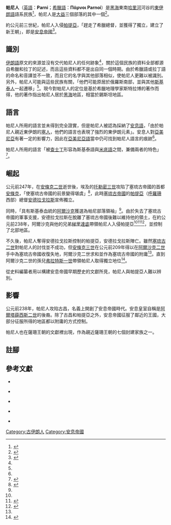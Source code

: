'''帕尼人'''（[[英語|英語]]：'''Parni'''；[[希臘語|希臘語]]：'''Πάρνοι Parnoi'''）是[[黑海|黑海]]東南[[哈里河|哈里河]]河谷的[[東伊朗語|東伊朗語]]語系民族<ref name="Lecoq(1987)151">{{harvnb|Lecoq|1987|p=151}}</ref>，帕尼人是[[大益|大益]]三個部落的其中一個<ref name="Curtis(2007)7">{{harvnb|Curtis|Stewart|2007|p=7}}</ref>。

約公元前三世紀，帕尼人入侵[[帕提亞|帕提亞]]，「趕走了希臘總督，並獲得了獨立，建立了新王朝」，即是[[安息帝國|安息帝國]]<ref>{{harvnb|de Blois|van der Spek|1997|p=145}}</ref>。

== 識別 ==

[[伊朗語|伊朗語]]原文的來源並沒有交代帕尼人的任何跡象<ref name="Lecoq(1987)151"/>，關於這個民族的資料全部都源自希臘和拉丁的記述，而且這些資料都不是出自同一個時期。由於希臘語或拉丁語的命名和音譯並不一致，而且它的名字與其他部落相似，使帕尼人更難以被識別。另外，帕尼人可能與這些民族有關，「他們可能原居於俄羅斯南部，並與其他[[斯基泰人|斯基泰人]]一起遷移」<ref name="Lecoq(1987)151"/>。現今對帕尼人的定位是基於希臘地理學家斯特拉博的著作而得，他的著作指出帕尼人居於[[黑海|黑海]]地區，相當於錫斯坦地區。

== 語言 ==

帕尼人所用的語言並未得到完全證實，但是帕尼人被認為採納了[[安息語|安息語]]，「由於帕尼人親近東伊朗的[[塞人|塞人]]，他們的語言也表現了強烈的東伊朗元素」。安息人對[[亞美尼亞|亞美尼亞]]有著一定的影響力，因此在[[亞美尼亞語|亞美尼亞語]]當中仍可找到帕尼人語言的痕跡<ref name="Lecoq(1987)151"/>。

帕尼人所用的語言「被[[查士丁|查士丁]]形容為斯基泰語與[[米底王國|米底語]]之間，兼備兩者的特色」<ref name="Curtis(2007)8">{{harvnb|Curtis|Stewart|2007|p=8}}</ref>。

== 崛起 ==

公元前247年，在[[安條克二世|安條克二世]]逝世後，埃及的[[托勒密三世|托勒密三世]]攻陷了塞琉古帝國的首都[[安條克|安條克]]，「使塞琉古帝國的前景變得堪虞」<ref name="Bivar_2003">{{harvnb|Bivar|2003|loc=第6段}}</ref>，此時[[塞琉古帝國|塞琉古帝國]]的[[帕提亞|帕提亞]]（[[大呼羅珊|呼羅珊]]西部）總督[[安德拉戈拉斯|安德拉戈拉斯]]宣佈獨立。

同時，「具有斯基泰血統的[[阿爾沙克一世|阿爾沙克]]獲選為帕尼部落領袖」<ref name="Curtis(2007)7"/>。由於失去了塞琉古帝國的軍事支援，安德拉戈拉斯在脫離了塞琉古帝國後難以維持他的領土，在約公元前238年，阿爾沙克與他的兄弟[[梯里達底一世|梯里達底]]帶領帕尼人入侵帕提亞<ref name="Curtis(2007)7"/><ref name="Bivar(2003)29">{{harvnb|Bivar|2003|p=29}}</ref><ref>{{harvnb|Bickerman|1983|p=19}}</ref>，並控制了北部地區。

不久後，帕尼人奪得安德拉戈拉斯控制的帕提亞，安德拉戈拉斯陣亡。雖然[[塞琉古二世|塞琉古二世]]對帕尼人的討伐並不成功，但[[安條克三世|安條克三世]]在公元前209年得以在[[阿爾沙克二世|阿爾沙克二世]]手中為塞琉古帝國收復失地，阿爾沙克二世求和並作為塞琉古帝國的附庸<ref name="Bivar(2003)29"/>。直到阿爾沙克二世的孫兒[[弗拉特斯一世|弗拉特斯一世]]帶領帕尼人取得獨立地位<ref name="Bivar(2003)31">{{harvnb|Bivar|2003|p=31}}</ref>。

從史料編纂者用以構建安息帝國早期歷史的文獻所見，帕尼人與帕提亞人難以辨別。

== 影響 ==

公元前238年，帕尼人攻陷古昌，名義上開創了安息帝國時代。安息皇室自稱是[[阿爾塔薛西斯二世|阿爾塔薛西斯二世]]的後裔。除了古昌和帕提亞之外，安息帝國征服了鄰近的王國，大部分征服所得的地區都以附庸的方式控制。

帕尼人也在薩珊王朝的文獻裡出現，作為親近薩珊王朝的七個封建家族之一。

== 註腳 ==
{{reflist}}

== 參考文獻 ==
{{refbegin}}

*{{en}}{{Citation 
|last=Lecoq
|first=Pierre 
|year=1987
|chapter=Aparna
|title=''Encyclopaedia Iranica''
|volume=2
|publisher=Routledge & Kegan Paul
}}

*{{en}}{{Citation 
|last=Curtis
|first=Vesta Sarkhosh 
|last2=Stewart
|first2=Sarah 
|year=2007
|title=''The age of the Parthians''
|publisher=I.B.Tauris
|isbn=184511406X
}}

*{{en}}{{Citation 
|last=de Blois
|first=Lukas 
|last2=van der Spek
|first2=R. J. 
|year=1997
|title=''An introduction to the ancient world''
|publisher=Routledge
|isbn=0415127742
}}

*{{en}}{{Citation 
|last=Bivar
|first=A.D.H. 
|year=2003
|chapter=Gorgan v.: Pre-Islamic History
|title=''Encyclopaedia Iranica''
|publisher=iranica.com
}}

*{{en}}{{Citation 
|last=Bickerman
|first=Elias J.
|editor-last=Yarshater
|editor-first=Ehsan
|year=1983
|chapter=The Seleucid Period
|title=''Cambridge History of Iran''
|publisher=Cambridge UP
}}

{{refend}}

[[Category:古伊朗人|Category:古伊朗人]]
[[Category:安息帝國|Category:安息帝國]]